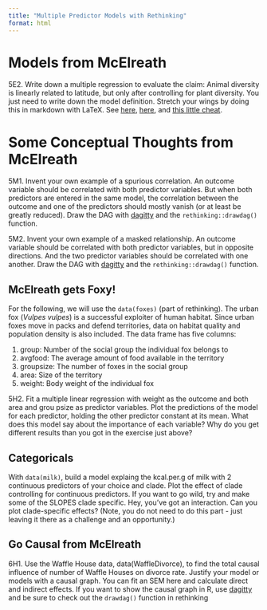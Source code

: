 ```yaml
---
title: "Multiple Predictor Models with Rethinking"
format: html
---
```


# Models from McElreath
5E2. Write down a multiple regression to evaluate the claim: Animal diversity is linearly related to latitude, but only after controlling for plant diversity. You just need to write down the model definition. Stretch your wings by doing this in markdown with LaTeX. See [here](https://biostats-r.github.io/biostats/quarto/04-figures-tables.html#equations), [here](https://qmd4sci.njtierney.com/math), and [this little cheat](https://editor.codecogs.com/?lang=en-us).

# Some Conceptual Thoughts from McElreath

5M1. Invent your own example of a spurious correlation. An outcome variable should be correlated with both predictor variables. But when both predictors are entered in the same model, the correlation between the outcome and one of the predictors should mostly vanish (or at least be greatly reduced). Draw the DAG with [dagitty](https://biol607.github.io/lab/dagitty.html) and the `rethinking::drawdag()` function.  

5M2. Invent your own example of a masked relationship. An outcome variable should be correlated with both predictor variables, but in opposite directions. And the two predictor variables should be correlated with one another. Draw the DAG with [dagitty](https://biol607.github.io/lab/dagitty.html) and the `rethinking::drawdag()` function.  

## McElreath gets Foxy!

For the following, we will use the `data(foxes)` (part of rethinking). The urban fox (*Vulpes vulpes*) is a successful exploiter of human habitat. Since urban foxes move in packs and defend territories, data on habitat quality and population density is also included. The data frame has five columns:

(1) group: Number of the social group the individual fox belongs to 
(2) avgfood: The average amount of food available in the territory 
(3) groupsize: The number of foxes in the social group
(4) area: Size of the territory
(5) weight: Body weight of the individual fox

5H2.  Fit a multiple linear regression with weight as the outcome and both area and grou psize as predictor variables. Plot the predictions of the model for each predictor, holding the other predictor constant at its mean. What does this model say about the importance of each variable? Why do you get different results than you got in the exercise just above?

## Categoricals
With `data(milk)`, build a model explaing the kcal.per.g of milk with 2 continuous predictors of your choice and clade. Plot the effect of clade controlling for continuous predictors. If you want to go wild, try and make some of the SLOPES clade specific. Hey, you've got an interaction. Can you plot clade-specific effects? (Note, you do not need to do this part - just leaving it there as a challenge and an opportunity.)

## Go Causal from McElreath

6H1. Use the Waffle House data, data(WaffleDivorce), to find the total causal influence of number of Waffle Houses on divorce rate. Justify your model or models with a causal graph. You can fit an SEM here and calculate direct and indirect effects. If you want to show the causal graph in R, use [dagitty](https://biol607.github.io/lab/dagitty.html) and be sure to check out the `drawdag()` function in rethinking